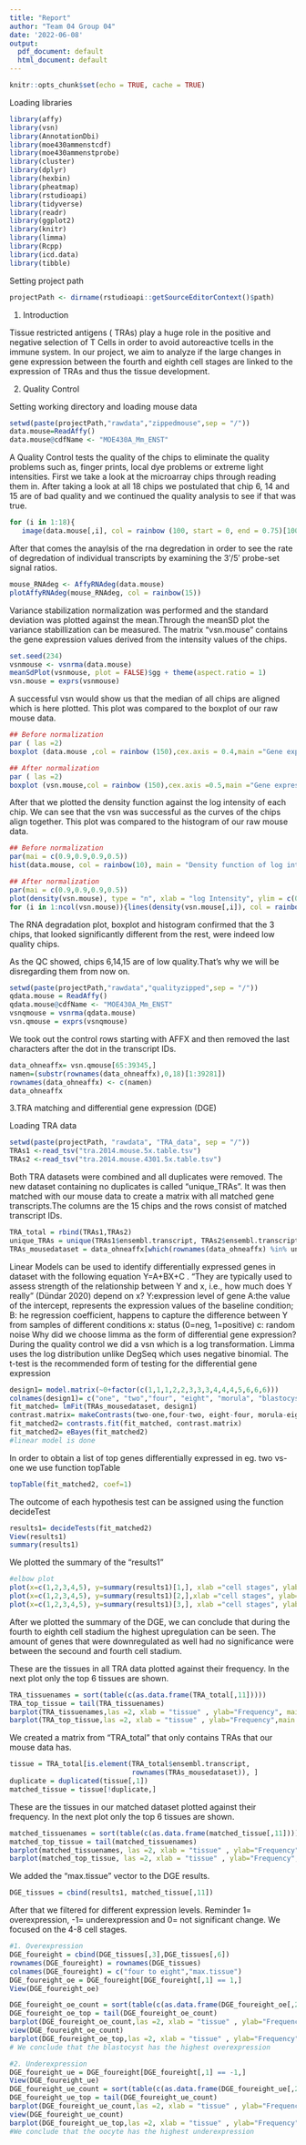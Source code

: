 ```yaml
---
title: "Report"
author: "Team 04 Group 04"
date: '2022-06-08'
output:
  pdf_document: default
  html_document: default
---
```


```r
knitr::opts_chunk$set(echo = TRUE, cache = TRUE)
```

Loading libraries
```r
library(affy)
library(vsn)
library(AnnotationDbi)
library(moe430ammenstcdf)
library(moe430ammenstprobe)
library(cluster)
library(dplyr)
library(hexbin)
library(pheatmap)
library(rstudioapi)
library(tidyverse)
library(readr)
library(ggplot2)
library(knitr)
library(limma)
library(Rcpp)
library(icd.data)
library(tibble)
```

Setting project path
```r
projectPath <- dirname(rstudioapi::getSourceEditorContext()$path)
```
1. Introduction

Tissue restricted antigens ( TRAs) play a huge role in the positive and negative selection of T Cells in order to avoid autoreactive tcells in the immune system. In our project, we aim to analyze if the large changes in gene expression between the fourth and eighth cell stages are linked to the expression of TRAs and thus the tissue development.

2. Quality Control



Setting working directory and loading mouse data
```r
setwd(paste(projectPath,"rawdata","zippedmouse",sep = "/"))
data.mouse=ReadAffy()
data.mouse@cdfName <- "MOE430A_Mm_ENST"
```

A Quality Control tests the quality of the chips to eliminate the quality problems such as, finger prints, local dye problems or extreme light intensities. First we take a look at the microarray chips through reading them in. After taking a look at all 18 chips we postulated that chip 6, 14 and 15 are of bad quality and we continued the quality analysis to see if that was true.
```r
for (i in 1:18){
   image(data.mouse[,i], col = rainbow (100, start = 0, end = 0.75)[100:1])}
```

After that comes the anaylsis of the rna degredation in order to see  the rate of degredation of individual transcripts by examining the 3′/5′ probe-set signal ratios.
```r
mouse_RNAdeg <- AffyRNAdeg(data.mouse)
plotAffyRNAdeg(mouse_RNAdeg, col = rainbow(15))
```

Variance stabilization normalization was performed and the standard deviation was plotted against the mean.Through the meanSD plot the variance stabillization can be measured. The matrix "vsn.mouse" contains the gene expression values derived from the intensity values of the chips.
```r
set.seed(234)
vsnmouse <- vsnrma(data.mouse)
meanSdPlot(vsnmouse, plot = FALSE)$gg + theme(aspect.ratio = 1)
vsn.mouse = exprs(vsnmouse)
```

A successful vsn would show us that the median of all chips are aligned which is here plotted. This plot was compared to the boxplot of our raw mouse data.
```r
## Before normalization
par ( las =2)
boxplot (data.mouse ,col = rainbow (150),cex.axis = 0.4,main ="Gene expression mouse embryonic development before normalization")

## After normalization
par ( las =2)
boxplot (vsn.mouse,col = rainbow (150),cex.axis =0.5,main ="Gene expression mouse embryonic development after normalization")
```

After that we plotted the density function against the log intensity of each chip. We can see that the vsn was successful as the curves of the chips align together. This plot was compared to the histogram of our raw mouse data.
```r
## Before normalization
par(mai = c(0.9,0.9,0.9,0.5))
hist(data.mouse, col = rainbow(10), main = "Density function of log intensity mouse ED before normalization")

## After normalization
par(mai = c(0.9,0.9,0.9,0.5))
plot(density(vsn.mouse), type = "n", xlab = "log Intensity", ylim = c(0, 0.6),main = "Density function of log intensity mouse ED after normalization")
for (i in 1:ncol(vsn.mouse)){lines(density(vsn.mouse[,i]), col = rainbow(10)[i])}
```
The RNA degradation plot, boxplot and histogram confirmed that the 3 chips, that looked significantly different from the rest, were indeed low quality chips.


As the QC showed, chips 6,14,15 are of low quality.That's why we will be disregarding them from now on.
```r
setwd(paste(projectPath,"rawdata","qualityzipped",sep = "/"))
qdata.mouse = ReadAffy()
qdata.mouse@cdfName <- "MOE430A_Mm_ENST"
vsnqmouse = vsnrma(qdata.mouse)
vsn.qmouse = exprs(vsnqmouse)
```

We took out the control rows starting with AFFX and then removed the last characters after the dot in the transcript IDs.
```r
data_ohneaffx= vsn.qmouse[65:39345,]
namen=(substr(rownames(data_ohneaffx),0,18)[1:39281])
rownames(data_ohneaffx) <- c(namen)
data_ohneaffx
```

3.TRA matching and differential gene expression (DGE)

Loading TRA data
```r
setwd(paste(projectPath, "rawdata", "TRA_data", sep = "/"))
TRAs1 <-read_tsv("tra.2014.mouse.5x.table.tsv")
TRAs2 <-read_tsv("tra.2014.mouse.4301.5x.table.tsv")
```

Both TRA datasets were combined and all duplicates were removed. The new dataset containing no duplicates is called "unique_TRAs". It was then matched with our mouse data to create a matrix with all matched gene transcripts.The columns are the 15 chips and the rows consist of matched transcript IDs.
```r
TRA_total = rbind(TRAs1,TRAs2)
unique_TRAs = unique(TRAs1$ensembl.transcript, TRAs2$ensembl.transcript)
TRAs_mousedataset = data_ohneaffx[which(rownames(data_ohneaffx) %in% unique_TRAs),]
```

Linear Models can be used to identify differentially expressed genes in dataset with the following equation
Y=A+BX+C . "They are
typically used to assess strength of the relationship between Y and x, i.e., how much does Y really" (Dündar 2020)
depend on x? 
Y:expression level of gene 
A:the value of the intercept, represents the expression values of the baseline condition;
B: he regression coefficient, happens to capture the difference between Y from samples of different
conditions
x: status (0=neg, 1=positive)
c: random noise
Why did we choose limma as the form of differential gene expression? During the quality control we did a vsn which is a log transformation. Limma uses the log distribution unlike DegSeq which uses negative binomial. The t-test is the recommended form of testing for the differential gene expression
```r
design1= model.matrix(~0+factor(c(1,1,1,2,2,3,3,3,4,4,4,5,6,6,6)))
colnames(design1)= c("one", "two","four", "eight", "morula", "blastocyst")
fit_matched= lmFit(TRAs_mousedataset, design1)
contrast.matrix= makeContrasts(two-one,four-two, eight-four, morula-eight, blastocyst-morula,levels = design1)
fit_matched2= contrasts.fit(fit_matched, contrast.matrix)
fit_matched2= eBayes(fit_matched2)
#linear model is done
```
In order to obtain a list of top genes differentially expressed in eg. two vs-one we use function topTable
```r
topTable(fit_matched2, coef=1)
```
The outcome of each hypothesis test can be assigned using the function decideTest
```r
results1= decideTests(fit_matched2)
View(results1)
summary(results1)
```
We plotted the summary of the "results1" 
```r
#elbow plot
plot(x=c(1,2,3,4,5), y=summary(results1)[1,], xlab ="cell stages", ylab="sum of downregulated genes", type = "l")
plot(x=c(1,2,3,4,5), y=summary(results1)[2,],xlab ="cell stages", ylab="sum of  genes with no significant change", type = "l")
plot(x=c(1,2,3,4,5), y=summary(results1)[3,], xlab ="cell stages", ylab="sum of upregulated genes", type = "l")
```

After we plotted the summary of the DGE, we can conclude that during the fourth to eighth cell stadium the highest upregulation can be seen. The amount of genes that were downregulated as well had no significance were between the secound and fourth cell stadium.

These are the tissues in all TRA data plotted against their frequency. In the next plot only the top 6 tissues are shown.
```r
TRA_tissuenames = sort(table(c(as.data.frame(TRA_total[,11]))))
TRA_top_tissue = tail(TRA_tissuenames)
barplot(TRA_tissuenames,las =2, xlab = "tissue" , ylab="Frequency", main ="Frequency of TRAs in all tissues")
barplot(TRA_top_tissue,las =2, xlab = "tissue" , ylab="Frequency",main ="Frequency of TRAs in top tissues")
```

We created a matrix from "TRA_total" that only contains TRAs that our mouse data has.
```r
tissue = TRA_total[is.element(TRA_total$ensembl.transcript,
                              rownames(TRAs_mousedataset)), ]
duplicate = duplicated(tissue[,1])
matched_tissue = tissue[!duplicate,]
```

These are the tissues in our matched dataset plotted against their frequency. In the next plot only the top 6 tissues are shown.
```r
matched_tissuenames = sort(table(c(as.data.frame(matched_tissue[,11]))))
matched_top_tissue = tail(matched_tissuenames)
barplot(matched_tissuenames, las =2, xlab = "tissue" , ylab="Frequency",main ="Frequency of matched TRAs in all tissues")
barplot(matched_top_tissue, las =2, xlab = "tissue" , ylab="Frequency",main ="Frequency of matched TRAs in top tissues")
```

We added the "max.tissue" vector to the DGE results.
```r
DGE_tissues = cbind(results1, matched_tissue[,11])
```

After that we filtered for different expression levels. Reminder 1= overexpression, -1= underexpression and 0= not significant change. We focused on the 4-8 cell stages.
```r
#1. Overexpression
DGE_foureight = cbind(DGE_tissues[,3],DGE_tissues[,6])
rownames(DGE_foureight) = rownames(DGE_tissues)
colnames(DGE_foureight) = c("four to eight","max.tissue")
DGE_foureight_oe = DGE_foureight[DGE_foureight[,1] == 1,]
View(DGE_foureight_oe)

DGE_foureight_oe_count = sort(table(c(as.data.frame(DGE_foureight_oe[,2]))))
DGE_foureight_oe_top = tail(DGE_foureight_oe_count)
barplot(DGE_foureight_oe_count,las =2, xlab = "tissue" , ylab="Frequency",main ="Frequency of matched TRAs that are overexpressed")
view(DGE_foureight_oe_count)
barplot(DGE_foureight_oe_top,las =2, xlab = "tissue" , ylab="Frequency",main="Frequency of matched TRAs that are overexpressed in the top 6 tissues")
# We conclude that the blastocyst has the highest overexpression

#2. Underexpression
DGE_foureight_ue = DGE_foureight[DGE_foureight[,1] == -1,]
View(DGE_foureight_ue)
DGE_foureight_ue_count = sort(table(c(as.data.frame(DGE_foureight_ue[,2]))))
DGE_foureight_ue_top = tail(DGE_foureight_ue_count)
barplot(DGE_foureight_ue_count,las =2, xlab = "tissue" , ylab="Frequency",main ="Frequency of matched TRAs that are  underexpressed")
view(DGE_foureight_ue_count)
barplot(DGE_foureight_ue_top,las =2, xlab = "tissue" , ylab="Frequency",main ="Frequency of matched TRAs that are underexpressed in the top 6 tissues")
#We conclude that the oocyte has the highest underexpression
````


